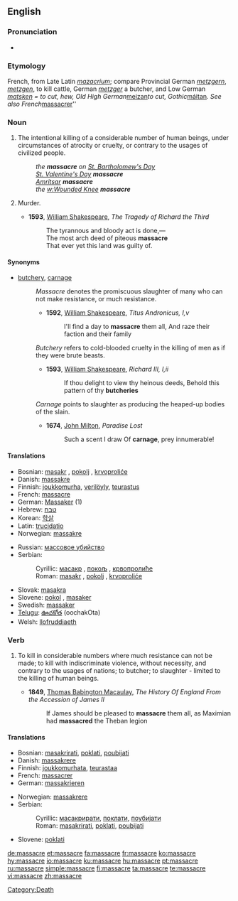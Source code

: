 ==English==

===Pronunciation===
*{{IPA|/ʼmæsɘkɘ*/}}

===Etymology===
French, from Late Latin ''[[mazacrium]]''; compare Provincial German ''[[metzgern]]'', ''[[metzgen]]'', to kill cattle, German ''[[metzger]]'' a butcher, and Low German ''[[matsken]] = to cut, hew, Old High German ''[[meizan]]'' to cut, Gothic ''[[máitan]]''. See also French ''[[massacrer]]''

===Noun===
{{en-noun}}

# The intentional killing of a considerable number of human beings, under circumstances of atrocity or cruelty, or contrary to the usages of civilized people.
#:''the '''massacre''' on [[w:St. Bartholomew's Day|St. Bartholomew's Day]]''
#:''[[w:St. Valentine's Day|St. Valentine's Day]] '''massacre'''''
#:''[[w:Amritsar|Amritsar]] '''massacre'''''
#:''the [[w:Wounded Knee]] '''massacre'''''
# {{obsolete}} Murder.
#*'''1593''', [[w:William Shakespeare|William Shakespeare]], ''The Tragedy of Richard the Third''
#*:The tyrannous and bloody act is done,—
#*:The most arch deed of piteous '''massacre'''
#*:That ever yet this land was guilty of.

====Synonyms====
* [[butchery]], [[carnage]]
*:''Massacre'' denotes the promiscuous slaughter of many who can not make resistance, or much resistance.
*:*'''1592''', [[w:William Shakespeare|William Shakespeare]], ''Titus Andronicus, I,v''
*:*:I'll find a day to '''massacre''' them all, And raze their faction and their family
*:''Butchery'' refers to cold-blooded cruelty in the killing of men as if they were brute beasts.
*:*'''1593''', [[w:William Shakespeare|William Shakespeare]], ''Richard III, I,ii''
*:*:If thou delight to view thy heinous deeds, Behold this pattern of thy '''butcheries'''
*:''Carnage'' points to slaughter as producing the heaped-up bodies of the slain.
*:*'''1674''', [[w:John Milton|John Milton]], ''Paradise Lost''
*:*:Such a scent I draw Of '''carnage''', prey innumerable!

====Translations====
{{trans-top|intentional mass killing}}
*Bosnian: [[masakr#Bosnian|masakr]] {{m}}, [[pokolj#Bosnian|pokolj]] {{m}}, [[krvoproliće#Bosnian|krvoproliće]] {{n}}
*Danish: [[massakre]]
*Finnish: [[joukkomurha]], [[verilöyly]], [[teurastus]]
*French: [[#French|massacre]] {{m}}
*German: [[Massaker]] {{n}} (1)
*Hebrew: [[טבח]]
*Korean: [[학살#Korean|학살]]
*Latin: [[trucidatio]]
*Norwegian: [[massakre]]
{{trans-mid}}
*Russian: [[массовое убийство]]
*Serbian:
*:Cyrillic: [[масакр#Serbian|масакр]] {{m}}, [[покољ#Serbian|покољ]] {{m}}, [[крвопролиће#Serbian|крвопролиће]] {{m}}
*:Roman: [[masakr#Serbian|masakr]] {{m}}, [[pokolj#Serbian|pokolj]] {{m}}, [[krvoproliće#Serbian|krvoproliće]] {{m}}
*Slovak: [[masakra]] {{f}}
*Slovene: [[pokol]] {{m}}, [[masaker]] {{m}}
*Swedish: [[massaker]] {{c}}
*[[Telugu]]: [[ఊచకోత]] (oochakOta)
*Welsh: [[llofruddiaeth]]
{{trans-bottom}}

===Verb===
{{en-verb|massacres|massacring|massacred}}

# {{transitive}} To kill in considerable numbers where much resistance can not be made; to kill with indiscriminate violence, without necessity, and contrary to the usages of nations; to butcher; to slaughter - limited to the killing of human beings.
#*'''1849''', [[w:Thomas Babington Macaulay|Thomas Babington Macaulay]], ''The History Of England From the Accession of James II''
#*:If James should be pleased to '''massacre''' them all, as Maximian had '''massacred''' the Theban legion

====Translations====
{{top}}
*Bosnian: [[masakrirati#Bosnian|masakrirati]], [[poklati#Bosnian|poklati]], [[poubijati#Bosnian|poubijati]]
*Danish: [[massakrere]]
*Finnish: [[joukkomurhata]], [[teurastaa]]
*French: [[massacrer]]
*German: [[massakrieren]]
{{mid}}
*Norwegian: [[massakrere]]
*Serbian:
*:Cyrillic: [[масакрирати#Serbian|масакрирати]], [[поклати#Serbian|поклати]], [[поубијати#Serbian|поубијати]]
*:Roman: [[masakrirati#Serbian|masakrirati]], [[poklati#Serbian|poklati]], [[poubijati#Serbian|poubijati]]
*Slovene: [[poklati]]
{{bottom}}

[[Category:Death]]

[[de:massacre]]
[[et:massacre]]
[[fa:massacre]]
[[fr:massacre]]
[[ko:massacre]]
[[hy:massacre]]
[[io:massacre]]
[[ku:massacre]]
[[hu:massacre]]
[[pt:massacre]]
[[ru:massacre]]
[[simple:massacre]]
[[fi:massacre]]
[[ta:massacre]]
[[te:massacre]]
[[vi:massacre]]
[[zh:massacre]]